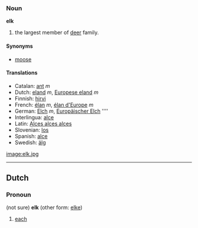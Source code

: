 === Noun ===
'''elk'''

#the largest member of [[deer]] family.

==== Synonyms ====
*[[moose]]

====Translations====
*Catalan: [[ant]] ''m''
*Dutch: [[eland]] ''m'', [[Europese eland]] ''m''
*Finnish: [[hirvi]]
*French: [[élan]] ''m'', [[élan d'Europe]] ''m''
*German: [[Elch]] ''m'', [[Europäischer Elch]] '''' 
*Interlingua: [[alce]]
*Latin: [[Alces alces alces]]
*Slovenian: [[los]]
*Spanish: [[alce]]
*Swedish: [[älg]]

[[image:elk.jpg]]

----
==Dutch==
===Pronoun=== (not sure)
'''elk''' (other form: [[elke]])

#[[each]]